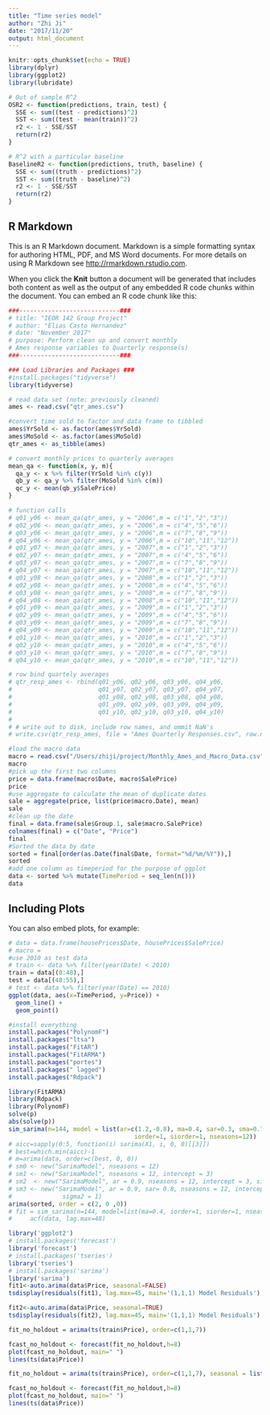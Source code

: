 ```yaml
---
title: "Time series model"
author: "Zhi Ji"
date: "2017/11/20"
output: html_document
---
```


```r
knitr::opts_chunk$set(echo = TRUE)
library(dplyr)
library(ggplot2)
library(lubridate)

# Out of sample R^2
OSR2 <- function(predictions, train, test) {
  SSE <- sum((test - predictions)^2)
  SST <- sum((test - mean(train))^2)
  r2 <- 1 - SSE/SST
  return(r2)
}

# R^2 with a particular baseline
BaselineR2 <- function(predictions, truth, baseline) {
  SSE <- sum((truth - predictions)^2)
  SST <- sum((truth - baseline)^2)
  r2 <- 1 - SSE/SST
  return(r2)
}
```

## R Markdown

This is an R Markdown document. Markdown is a simple formatting syntax for authoring HTML, PDF, and MS Word documents. For more details on using R Markdown see <http://rmarkdown.rstudio.com>.

When you click the **Knit** button a document will be generated that includes both content as well as the output of any embedded R code chunks within the document. You can embed an R code chunk like this:

```r
###----------------------------###
# title: "IEOR 142 Group Project"
# author: "Elias Casto Hernandez"
# date: "November 2017"
# purpose: Perform clean up and convert monthly
# Ames response variables to Quarterly response(s)
###----------------------------###

### Load Libraries and Packages ###
#install.packages("tidyverse")
library(tidyverse)

# read data set (note: previously cleaned)
ames <- read.csv("qtr_ames.csv")

#convert time sold to factor and data frame to tibbled
ames$YrSold <- as.factor(ames$YrSold)
ames$MoSold <- as.factor(ames$MoSold)
qtr_ames <- as_tibble(ames)

# convert monthly prices to quarterly averages
mean_qa <- function(x, y, m){
  qa_y <- x %>% filter(YrSold %in% c(y))
  qb_y <- qa_y %>% filter(MoSold %in% c(m))
  qc_y <- mean(qb_y$SalePrice)
}

# function calls
# q01_y06 <- mean_qa(qtr_ames, y = "2006",m = c("1","2","3"))
# q02_y06 <- mean_qa(qtr_ames, y = "2006",m = c("4","5","6"))
# q03_y06 <- mean_qa(qtr_ames, y = "2006",m = c("7","8","9"))
# q04_y06 <- mean_qa(qtr_ames, y = "2006",m = c("10","11","12"))
# q01_y07 <- mean_qa(qtr_ames, y = "2007",m = c("1","2","3"))
# q02_y07 <- mean_qa(qtr_ames, y = "2007",m = c("4","5","6"))
# q03_y07 <- mean_qa(qtr_ames, y = "2007",m = c("7","8","9"))
# q04_y07 <- mean_qa(qtr_ames, y = "2007",m = c("10","11","12"))
# q01_y08 <- mean_qa(qtr_ames, y = "2008",m = c("1","2","3"))
# q02_y08 <- mean_qa(qtr_ames, y = "2008",m = c("4","5","6"))
# q03_y08 <- mean_qa(qtr_ames, y = "2008",m = c("7","8","9"))
# q04_y08 <- mean_qa(qtr_ames, y = "2008",m = c("10","11","12"))
# q01_y09 <- mean_qa(qtr_ames, y = "2009",m = c("1","2","3"))
# q02_y09 <- mean_qa(qtr_ames, y = "2009",m = c("4","5","6"))
# q03_y09 <- mean_qa(qtr_ames, y = "2009",m = c("7","8","9"))
# q04_y09 <- mean_qa(qtr_ames, y = "2009",m = c("10","11","12"))
# q01_y10 <- mean_qa(qtr_ames, y = "2010",m = c("1","2","3"))
# q02_y10 <- mean_qa(qtr_ames, y = "2010",m = c("4","5","6"))
# q03_y10 <- mean_qa(qtr_ames, y = "2010",m = c("7","8","9"))
# q04_y10 <- mean_qa(qtr_ames, y = "2010",m = c("10","11","12"))

# row bind quartely averages
# qtr_resp_ames <- rbind(q01_y06, q02_y06, q03_y06, q04_y06,
#                        q01_y07, q02_y07, q03_y07, q04_y07,
#                        q01_y08, q02_y08, q03_y08, q04_y08,
#                        q01_y09, q02_y09, q03_y09, q04_y09,
#                        q01_y10, q02_y10, q03_y10, q04_y10)
# 
# # write out to disk, include row names, and ommit NaN's
# write.csv(qtr_resp_ames, file = "Ames Quarterly Responses.csv", row.names=TRUE, na="")

```

```r
#load the macro data
macro = read.csv("/Users/zhiji/project/Monthly_Ames_and_Macro_Data.csv")
macro
#pick up the first two columns
price = data.frame(macro$Date, macro$SalePrice)
price
#use aggregate to calculate the mean of duplicate dates
sale = aggregate(price, list(price$macro.Date), mean)
sale
#clean up the date
final = data.frame(sale$Group.1, sale$macro.SalePrice)
colnames(final) = c("Date", "Price")
final
#Sorted the data by date
sorted = final[order(as.Date(final$Date, format="%d/%m/%Y")),]
sorted
#add one column as timeperiod for the purpose of ggplot
data <- sorted %>% mutate(TimePeriod = seq_len(n()))
data

```

## Including Plots

You can also embed plots, for example:

```r

# data = data.frame(housePrices$Date, housePrices$SalePrice)
# macro = 
#use 2010 as test data
# train <- data %>% filter(year(Date) < 2010)
train = data[(0:48),]
test = data[(48:55),]
# test <- data %>% filter(year(Date) == 2010)
ggplot(data, aes(x=TimePeriod, y=Price)) +
  geom_line() +
  geom_point()
```
```r
#install everything
install.packages("PolynomF")
install.packages("ltsa")
install.packages("FitAR")
install.packages("FitARMA")
install.packages("portes")
install.packages(" lagged")
install.packages("Rdpack")
```

```r
library(FitARMA)
library(Rdpack)
library(PolynomF)
solve(p)
abs(solve(p))
sim_sarima(n=144, model = list(ar=c(1.2,-0.8), ma=0.4, sar=0.3, sma=0.7,
                                   iorder=1, siorder=1, nseasons=12))
# aicc=sapply(0:5, function(i) sarima(X1, i, 0, 0)[[3]])
# best=which.min(aicc)-1
# m=arima(data, order=c(best, 0, 0))
# sm0 <- new("SarimaModel", nseasons = 12)
# sm1 <- new("SarimaModel", nseasons = 12, intercept = 3)
# sm2  <- new("SarimaModel", ar = 0.9, nseasons = 12, intercept = 3, sigma2 = 1)
# sm3 <- new("SarimaModel", ar = 0.9, sar= 0.8, nseasons = 12, intercept = 3,
#              sigma2 = 1)
arima(sorted, order = c(2, 0 ,0))
# fit = sim_sarima(n=144, model=list(ma=0.4, iorder=1, siorder=1, nseasons=12))
#     acf(data, lag.max=48)
```
```r
library('ggplot2')
# install.packages('forecast')
library('forecast')
# install.packages('tseries')
library('tseries')
# install.packages('sarima')
library('sarima')
fit1<-auto.arima(data$Price, seasonal=FALSE)
tsdisplay(residuals(fit1), lag.max=45, main='(1,1,1) Model Residuals')

```
```r
fit2<-auto.arima(data$Price, seasonal=TRUE)
tsdisplay(residuals(fit2), lag.max=45, main='(1,1,1) Model Residuals')
```


```r

fit_no_holdout = arima(ts(train$Price), order=c(1,1,7))

fcast_no_holdout <- forecast(fit_no_holdout,h=8)
plot(fcast_no_holdout, main=" ")
lines(ts(data$Price))

```
```r

fit_no_holdout = arima(ts(train$Price), order=c(1,1,7), seasonal = list(order = c(1, 1, 7), period = 12))

fcast_no_holdout <- forecast(fit_no_holdout,h=8)
plot(fcast_no_holdout, main=" ")
lines(ts(data$Price))

```